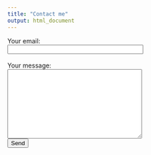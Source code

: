 ```yaml
---
title: "Contact me"
output: html_document
---
```

<!-- modify this form HTML and place wherever you want your form -->
<form action="https://formspree.io/f/mayvboap"
  method="POST">
  <label>
    Your email:<br>
    <input type="email" name="email" size="35">
  </label><br><br>
  <label>
    Your message:<br>
    <textarea name="message" cols="35" rows="10"></textarea>
  </label><br>
  <!-- your other form fields go here -->
  <button type="submit">Send</button>
</form>